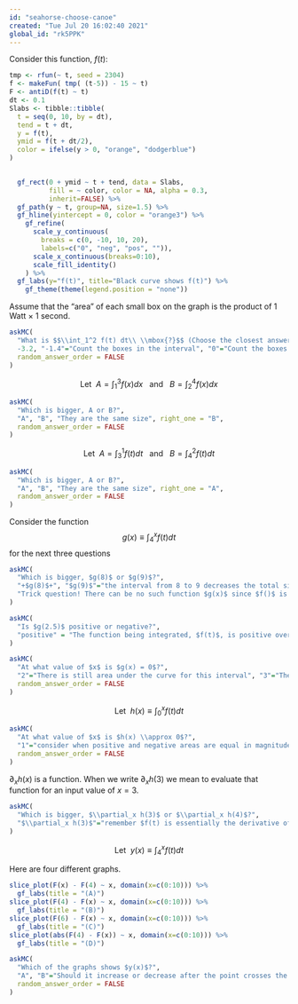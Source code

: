 ```yaml
---
id: "seahorse-choose-canoe"
created: "Tue Jul 20 16:02:40 2021"
global_id: "rk5PPK"
---
```


Consider this function, $f(t)$:

```r
tmp <- rfun(~ t, seed = 2304)
f <- makeFun( tmp( (t-5)) - 15 ~ t)
F <- antiD(f(t) ~ t)
dt <- 0.1
Slabs <- tibble::tibble(
  t = seq(0, 10, by = dt),
  tend = t + dt,
  y = f(t),
  ymid = f(t + dt/2),
  color = ifelse(y > 0, "orange", "dodgerblue")
)

  
  gf_rect(0 + ymid ~ t + tend, data = Slabs, 
          fill = ~ color, color = NA, alpha = 0.3,
          inherit=FALSE) %>%
  gf_path(y ~ t, group=NA, size=1.5) %>%
  gf_hline(yintercept = 0, color = "orange3") %>%
    gf_refine(
      scale_y_continuous(
        breaks = c(0, -10, 10, 20), 
        labels=c("0", "neg", "pos", "")),
      scale_x_continuous(breaks=0:10),
      scale_fill_identity()
    ) %>%
  gf_labs(y="f(t)", title="Black curve shows f(t)") %>%
    gf_theme(theme(legend.position = "none"))
```

Assume that the "area" of each small box on the graph is the product of 1 Watt $\times$ 1 second.

```r
askMC(
  "What is $$\\int_1^2 f(t) dt\\ \\mbox{?}$$ (Choose the closest answer. The units are in Watt-seconds.)",
  -3.2, "-1.4"="Count the boxes in the interval", "0"="Count the boxes in the interval", "2.5"="Count the boxes in the interval", "3.3" = "That's a pretty good count of boxes, but still not the right answer.", 6.1, right_one = -3.2,
  random_answer_order = FALSE
)
```



$$\mbox{Let}\ \ A = \int_1^3 f(x) dx\ \ \ \mbox{and}\ \ \ B = \int_2^4 f(x) dx$$

```r
askMC(
  "Which is bigger, A or B?",
  "A", "B", "They are the same size", right_one = "B",
  random_answer_order = FALSE
)
```

$$\mbox{Let}\ \ A = \int_3^1 f(t) dt\ \ \ \mbox{and}\ \ \ B = \int_4^2 f(t) dt$$

```r
askMC(
  "Which is bigger, A or B?",
  "A", "B", "They are the same size", right_one = "A",
  random_answer_order = FALSE
)
```

Consider the function $$g(x) \equiv \int_4^x f(t) dt$$ for the next three questions

```r
askMC(
  "Which is bigger, $g(8)$ or $g(9)$?",
  "+$g(8)$+", "$g(9)$"="the interval from 8 to 9 decreases the total size", "They are the same size", 
  "Trick question! There can be no such function $g(x)$ since $f()$ is a function of $t$" = "Try plugging in $x=8$ on the right side of the definition and see if it makes sense."
)
```

```r
askMC(
  "Is $g(2.5)$ positive or negative?",
  "positive" = "The function being integrated, $f(t)$, is positive over the interval $2.5 \\leq t \\leq 4$. Since the lower limit $t=4$ is larger than the upper limit $t=2.5$, the $\\int_4^{2.5} f(t)dt$ is negative.", "zero", "+negative+"
)
```

```r
askMC(
  "At what value of $x$ is $g(x) = 0$?",
  "2"="There is still area under the curve for this interval", "3"="There is still area under the curve for this interval", "4" = "When the two limits of integration are the same, the definite integral is *always* zero.", "5"="There is still area under the curve for this interval", "6"="There is still area under the curve for this interval", "7"="There is still area under the curve for this interval", "8"="There is still area under the curve for this interval", right_one = 4,
  random_answer_order = FALSE
)
```

$$\mbox{Let}\ \ h(x) \equiv \int_0^x f(t) dt$$

```r
askMC(
  "At what value of $x$ is $h(x) \\approx 0$?",
  "1"="consider when positive and negative areas are equal in magnitude.", "2"="consider when positive and negative areas are equal in magnitude.", "3"="consider when positive and negative areas are equal in magnitude.", 4, "5"="consider when positive and negative areas are equal in magnitude.", "6"="consider when positive and negative areas are equal in magnitude.", right_one = 4,
  random_answer_order = FALSE
)
```

$\partial_x h(x)$ is a function. When we write $\partial_x h(3)$ we mean to evaluate that function for an input value of $x=3$.

```r
askMC(
  "Which is bigger, $\\partial_x h(3)$ or $\\partial_x h(4)$?",
  "$\\partial_x h(3)$"="remember $f(t) is essentially the derivative of $h(x)$ with respect to x.","+$\\partial_x h(4)$+", "Can't tell."
)
```

$$\mbox{Let}\ \ y(x) \equiv \int_4^x f(t) dt$$

Here are four different graphs. 

```r
slice_plot(F(x) - F(4) ~ x, domain(x=c(0:10))) %>%
  gf_labs(title = "(A)")
slice_plot(F(4) - F(x) ~ x, domain(x=c(0:10))) %>%
  gf_labs(title = "(B)")
slice_plot(F(6) - F(x) ~ x, domain(x=c(0:10))) %>%
  gf_labs(title = "(C)")
slice_plot(abs(F(4) - F(x)) ~ x, domain(x=c(0:10))) %>%
  gf_labs(title = "(D)")
```

```r
askMC(
  "Which of the graphs shows $y(x)$?",
  "A", "B"="Should it increase or decrease after the point crosses the x-axis?", "C"="Should it increase or decrease after the point crosses the x-axis?", "D"="When should the graph equal 0?", right_one = "A",
  random_answer_order = FALSE
)
```


